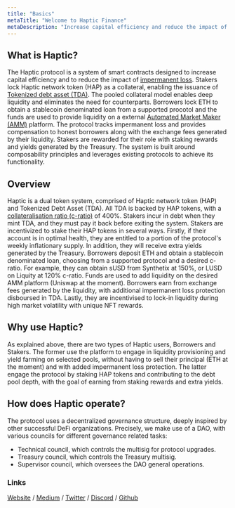 ```yaml
---
title: "Basics"
metaTitle: "Welcome to Haptic Finance"
metaDescription: "Increase capital efficiency and reduce the impact of impermanent loss."
---
```


## What is Haptic?

The Haptic protocol is a system of smart contracts designed to increase capital efficiency and to reduce the impact of [impermanent loss](https://docs.haptic.finance/glossary/#impermanentloss(i/l)). Stakers lock Haptic network token (HAP) as a collateral, enabling the issuance of [Tokenized debt asset (TDA)](https://docs.haptic.finance/glossary/#tokenizeddebtasset(tda)). The pooled collateral model enables deep liquidity and eliminates the need for counterparts. Borrowers lock ETH to obtain a stablecoin denominated loan from a supported procotol and the funds are used to provide liquidity on a external [Automated Market Maker (AMM)](http://docs.haptic.finance/glossary/#automatedmarketmaker(amm)) platform. The protocol tracks impermanent loss and provides compensation to honest borrowers along with the exchange fees generated by their liquidity. Stakers are rewarded for their role with staking rewards and yields generated by the Treasury. The system is built around composability principles and leverages existing protocols to achieve its functionality.

## Overview

Haptic is a dual token system, comprised of Haptic network token (HAP) and Tokenized Debt Asset (TDA). All TDA is backed by HAP tokens, with a [collateralisation ratio (c-ratio)](http://docs.haptic.finance/glossary/#collateralisationratio(c-ratio)) of 400%. Stakers incur in debt when they mint TDA, and they must pay it back before exiting the system. Stakers are incentivized to stake their HAP tokens in several ways. Firstly, if their account is in optimal health, they are entitled to a portion of the protocol's weekly inflationary supply. In addition, they will receive extra yields generated by the Treasury. Borrowers deposit ETH and obtain a stablecoin denominated loan, choosing from a supported protocol and a desired c-ratio. For example, they can obtain sUSD from Synthetix at 150%, or LUSD on Liquity at 120% c-ratio. Funds are used to add liquidity on the desired AMM platform (Uniswap at the moment). Borrowers earn from exchange fees generated by the liquidity, with additional impermanent loss protection disboursed in TDA. Lastly, they are incentivised to lock-in liquidity during high market volatility with unique NFT rewards. 


## Why use Haptic?

As explained above, there are two types of Haptic users, Borrowers and Stakers. The former use the platform to engage in liquidity provisioning and yield farming on selected pools, without having to sell their principal (ETH at the moment) and with added impermanent loss protection. The latter engage the protocol by staking HAP tokens and contributing to the debt pool depth, with the goal of earning from staking rewards and extra yields. 

## How does Haptic operate?

The protocol uses a decentralized governance structure, deeply inspired by other successful DeFi organizations. Precisely, we make use of a DAO, with various councils for different governance related tasks:
- Technical council, which controls the multisig for protocol upgrades. 
- Treasury council, which controls the Treasury multisig.
- Supervisor council, which oversees the DAO general operations.


### Links

[Website](https://haptic.finance) / [Medium](https://hapticfinance.medium.com/) / [Twitter](https://twitter.com/hapticfinance/) / [Discord](https://twitter.com/hapticfinance/) / [Github](https://github.com/hapticfinance/)